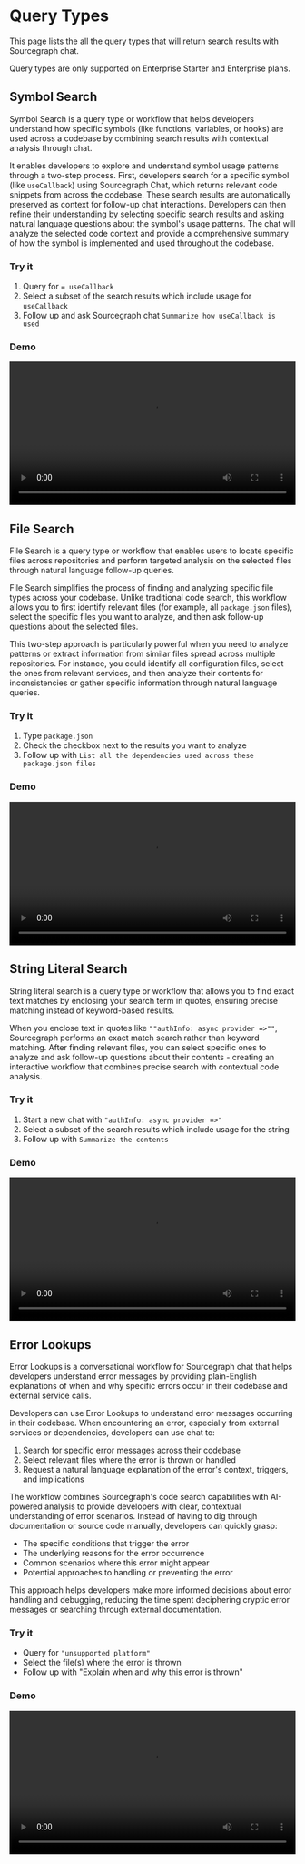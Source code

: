 # Query Types

<p className="subtitle">This page lists the all the query types that will return search results with Sourcegraph chat.</p>

<Callout type="note">Query types are only supported on Enterprise Starter and Enterprise plans.</Callout>

## Symbol Search

<p className="subtitle">Symbol Search is a query type or workflow that helps developers understand how specific symbols (like functions, variables, or hooks) are used across a codebase by combining search results with contextual analysis through chat.</p>

It enables developers to explore and understand symbol usage patterns through a two-step process. First, developers search for a specific symbol (like `useCallback`) using Sourcegraph Chat, which returns relevant code snippets from across the codebase. These search results are automatically preserved as context for follow-up chat interactions. Developers can then refine their understanding by selecting specific search results and asking natural language questions about the symbol's usage patterns. The chat will analyze the selected code context and provide a comprehensive summary of how the symbol is implemented and used throughout the codebase.

### Try it

1. Query for `= useCallback`
2. Select a subset of the search results which include usage for `useCallback`
3. Follow up and ask Sourcegraph chat `Summarize how useCallback is used`

### Demo

<video width="100%" controls>
  <source src="https://storage.googleapis.com/sourcegraph-assets/Docs/chat-query-types-symbol-search-20250124.mp4" type="video/mp4" />
</video>

## File Search

<p className="subtitle">File Search is a query type or workflow that enables users to locate specific files across repositories and perform targeted analysis on the selected files through natural language follow-up queries.</p>

File Search simplifies the process of finding and analyzing specific file types across your codebase. Unlike traditional code search, this workflow allows you to first identify relevant files (for example, all `package.json` files), select the specific files you want to analyze, and then ask follow-up questions about the selected files.

This two-step approach is particularly powerful when you need to analyze patterns or extract information from similar files spread across multiple repositories. For instance, you could identify all configuration files, select the ones from relevant services, and then analyze their contents for inconsistencies or gather specific information through natural language queries.

### Try it

1. Type `package.json`
2. Check the checkbox next to the results you want to analyze
3. Follow up with `List all the dependencies used across these package.json files`

### Demo

<video width="100%" controls>
  <source src="https://storage.googleapis.com/sourcegraph-assets/Docs/chat-query-types-file-search-20250124.mp4" type="video/mp4" />
</video>

## String Literal Search

<p className="subtitle">String literal search is a query type or workflow that allows you to find exact text matches by enclosing your search term in quotes, ensuring precise matching instead of keyword-based results.</p>

When you enclose text in quotes like `""authInfo: async provider =>""`, Sourcegraph performs an exact match search rather than keyword matching. After finding relevant files, you can select specific ones to analyze and ask follow-up questions about their contents - creating an interactive workflow that combines precise search with contextual code analysis.

### Try it

1. Start a new chat with `"authInfo: async provider =>"`
2. Select a subset of the search results which include usage for the string
3. Follow up with `Summarize the contents`

### Demo

<video width="100%" controls>
  <source src="https://storage.googleapis.com/sourcegraph-assets/Docs/chat-query-types-string-literal-search-20250124.mp4" type="video/mp4" />
</video>

## Error Lookups

<p className="subtitle">Error Lookups is a conversational workflow for Sourcegraph chat that helps developers understand error messages by providing plain-English explanations of when and why specific errors occur in their codebase and external service calls.</p>

Developers can use Error Lookups to understand error messages occurring in their codebase. When encountering an error, especially from external services or dependencies, developers can use chat to:

1. Search for specific error messages across their codebase
2. Select relevant files where the error is thrown or handled
3. Request a natural language explanation of the error's context, triggers, and implications

The workflow combines Sourcegraph's code search capabilities with AI-powered analysis to provide developers with clear, contextual understanding of error scenarios. Instead of having to dig through documentation or source code manually, developers can quickly grasp:

* The specific conditions that trigger the error
* The underlying reasons for the error occurrence
* Common scenarios where this error might appear
* Potential approaches to handling or preventing the error

This approach helps developers make more informed decisions about error handling and debugging, reducing the time spent deciphering cryptic error messages or searching through external documentation.

### Try it

* Query for `"unsupported platform"`
* Select the file(s) where the error is thrown
* Follow up with "Explain when and why this error is thrown"

### Demo

<video width="100%" controls>
  <source src="https://storage.googleapis.com/sourcegraph-assets/Docs/chat-query-types-error-lookups-20250124.mp4" type="video/mp4" />
</video>

